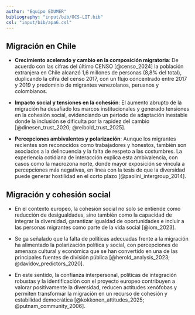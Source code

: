 ```yaml
---
author: "Equipo EDUMER"
bibliography: "input/bib/OCS-LIT.bib"
csl: "input/bib/apa6.csl"
---
```


## Migración en Chile

::: {.incremental .highlight-last style="font-size: 100%;"}

-   **Crecimiento acelerado y cambio en la composición migratoria**: De acuerdo con las cifras del último CENSO [@censo_2024] la población extranjera en Chile alcanzó 1,6 millones de personas (8,8% del total), duplicando la cifra del censo 2017, con un flujo concentrado entre 2017 y 2019 y predominio de migrantes venezolanos, peruanos y colombianos.

-   **Impacto social y tensiones en la cohesión**: El aumento abrupto de la migración ha desafiado los marcos institucionales y generado tensiones en la cohesión social, evidenciando un periodo de adaptación inestable donde la inclusión se dificulta por la rapidez del cambio [@dinesen_trust_2020; @reibold_trust_2025].

-   **Percepciones ambivalentes y polarización**: Aunque los migrantes recientes son reconocidos como trabajadores y honestos, también son asociados a la delincuencia y la falta de respeto a las costumbres. La experiencia cotidiana de interacción explica esta ambivalencia, con casos como la macrozona norte, donde mayor exposición se vincula a percepciones más negativas, en línea con la tesis de que la diversidad puede generar hostilidad en el corto plazo [@paolini_intergroup_2014].

:::


## Migración y cohesión social

:::{.incremental .highlight-last style="font-size: 100%;"}

- En el contexto europeo, la cohesión social no solo se entiende como reducción de desigualdades, sino también como la capacidad de integrar la diversidad, garantizar igualdad de oportunidades e incluir a las personas migrantes como parte de la vida social [@iom_2023].

- Se ga señalado que la falta de políticas adecuadas frente a la migración ha alimentado la polarización política y social, con percepciones de amenaza cultural y económica que se han convertido en una de las principales fuentes de división pública [@herold_analysis_2023; @davidov_predictors_2020].

- En este sentido, la confianza interpersonal, políticas de integración robustas y la identificación con el proyecto europeo contribuyen a valorar positivamente la diversidad, reducen actitudes xenófobas y permiten transformar la migración en un recurso de cohesión y estabilidad democrática [@kokkonen_attitudes_2025; @putnam_community_2006].

:::
